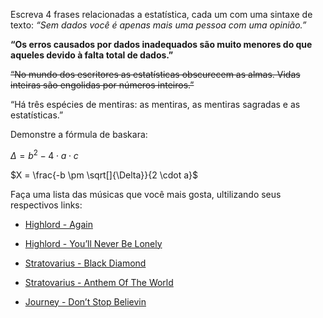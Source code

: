 Escreva 4 frases relacionadas a estatística, cada um com uma sintaxe de texto:
*“Sem dados você é apenas mais uma pessoa com uma opinião.”*

**“Os erros causados por dados inadequados são muito menores do que aqueles devido à falta total de dados.”**

~~“No mundo dos escritores as estatísticas obscurecem as almas. Vidas inteiras são engolidas por números inteiros.”~~

“Há três espécies de mentiras: as mentiras, as mentiras sagradas e as estatísticas.”



Demonstre a fórmula de baskara:

$\Delta = b^{2}-4\cdot a \cdot c$

$X = \frac{-b \pm \sqrt[]{\Delta}}{2 \cdot a}$


Faça uma lista das músicas que você mais gosta, ultilizando seus respectivos links:

* [Highlord - Again](https://www.youtube.com/watch?v=ox0lrvuAi2o&ab_channel=ChristianPrice)

* [Highlord - You'll Never Be Lonely](https://www.youtube.com/watch?v=Jlxsm96wd_4&ab_channel=AlexKadaver)

* [Stratovarius - Black Diamond](https://www.youtube.com/watch?v=Tn58-Nl9NYw&ab_channel=ggonza43)

* [Stratovarius - Anthem Of The World](https://www.youtube.com/watch?v=Cs16gYQzcf0&ab_channel=ggonza43)

* [Journey - Don't Stop Believin](https://www.youtube.com/watch?v=1k8craCGpgs&ab_channel=journeyVEVO)
